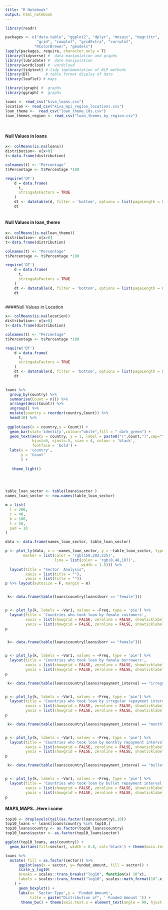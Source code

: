 ---
title: "R Notebook"
output: html_notebook
---

```{r}
library(readr)

packages <- c("data.table", "ggplot2", "dplyr", "mosaic", "magrittr", 
              "grid", "cowplot", "gridExtra", "corrplot",
             "RColorBrewer", "gmodels")
lapply(packages, require, character.only = T)
library(tidyverse) #  data manipulation and graphs
library(lubridate) #  date manipulation
library(wordcloud) #  wordcloud
library(tidytext) # tidy implementation of NLP methods
library(DT)       # table format display of data
library(leaflet) # maps

library(igraph) #  graphs
library(ggraph) #  graphs

```


```{r}
loans <- read_csv("kiva_loans.csv")
location <- read_csv("kiva_mpi_region_locations.csv")
loan_theme <-  read_csv("loan_theme_ids.csv")
loan_themes_region <- read_csv("loan_themes_by_region.csv")

 
```

#### Null Values in loans

```{r}
x<- colMeans(is.na(loans))
distribution<- x[x>0]
t<-data.frame(distribution)

colnames(t) <- "Percentage"
t$Percentage <- t$Percentage *100

require('DT')
    d = data.frame(
      t,
      stringsAsFactors = TRUE
    )
    dt <- datatable(d, filter = 'bottom', options = list(pageLength = 8))
    dt
    

```

#### Null Values in loan_theme

```{r}
x<- colMeans(is.na(loan_theme))
distribution<- x[x>0]
t<-data.frame(distribution)

colnames(t) <- "Percentage"
t$Percentage <- t$Percentage *100

require('DT')
    d = data.frame(
      t,
      stringsAsFactors = TRUE
    )
    dt <- datatable(d, filter = 'bottom', options = list(pageLength = 8))
    dt
    
```

####Null Values in Location

```{r}
x<- colMeans(is.na(location))
distribution<- x[x>0]
t<-data.frame(distribution)

colnames(t) <- "Percentage"
t$Percentage <- t$Percentage *100

require('DT')
    d = data.frame(
      t,
      stringsAsFactors = TRUE
    )
    dt <- datatable(d, filter = 'bottom', options = list(pageLength = 8))
    dt
    
```

```{r}
loans %>%
  group_by(country) %>%
  summarise(Count = n()) %>%
  arrange(desc(Count)) %>%
  ungroup() %>% 
  mutate(country = reorder(country,Count)) %>%
  head(10) %>%
    
 ggplot(aes(x = country,y = Count)) +
  geom_bar(stat='identity',colour="white",fill = " dark green") +
  geom_text(aes(x = country, y = 1, label = paste0("(",Count,")",sep="")),
            hjust=0, vjust=.5, size = 4, colour = 'black',
            fontface = 'bold') +
  labs(x = 'country', 
       y = 'Count' 
       ) +
 
   theme_light()


  


```



```{r somevar22,echo=FALSE}
table_loan_sector <- table(loans$sector )
names_loan_sector <- row.names(table_loan_sector)

m = list(
  l = 200,
  r = 40,
  b = 100,
  t = 50,
  pad = 10
) 

data <- data.frame(names_loan_sector, table_loan_sector)

p <- plot_ly(data, x = ~names_loan_sector, y = ~table_loan_sector, type = 'bar',
        marker = list(color = 'rgb(158,202,225)',
                      line = list(color = 'rgb(8,48,107)',
                                  width = 1.5))) %>%
  layout(title = "Sector  Analysis",
         xaxis = list(title = ""),
         yaxis = list(title = ""))
p %>% layout(autosize = F, margin = m)

```

```{r}

```


```{r}
 k<- data.frame(table(loans$country[loans$borr == "female"]))


p <- plot_ly(k, labels = ~Var1, values = ~Freq, type = 'pie') %>%
  layout(title = 'Countries who took loan by female customers',
         xaxis = list(showgrid = FALSE, zeroline = FALSE, showticklabels = FALSE),
         yaxis = list(showgrid = FALSE, zeroline = FALSE, showticklabels = FALSE))
p
```

```{r}

```


```{r}
 k<- data.frame(table(loans$country[loans$borr == "female"]))


p <- plot_ly(k, labels = ~Var1, values = ~Freq, type = 'pie') %>%
  layout(title = 'Countries who took loan by female borrowers',
         xaxis = list(showgrid = FALSE, zeroline = FALSE, showticklabels = FALSE),
         yaxis = list(showgrid = FALSE, zeroline = FALSE, showticklabels = FALSE))
p
```




```{r}

 k<- data.frame(table(loans$country[loans$repayment_interval == "irregular"]))


p <- plot_ly(k, labels = ~Var1, values = ~Freq, type = 'pie') %>%
  layout(title = 'Countries who took loan by irregular repayment interval',
         xaxis = list(showgrid = FALSE, zeroline = FALSE, showticklabels = FALSE),
         yaxis = list(showgrid = FALSE, zeroline = FALSE, showticklabels = FALSE))
p
```

```{r}

 k<- data.frame(table(loans$country[loans$repayment_interval == "monthly"]))


p <- plot_ly(k, labels = ~Var1, values = ~Freq, type = 'pie') %>%
  layout(title = 'Countries who took loan by monthly repayment interval',
         xaxis = list(showgrid = FALSE, zeroline = FALSE, showticklabels = FALSE),
         yaxis = list(showgrid = FALSE, zeroline = FALSE, showticklabels = FALSE))
p
```


```{r}
 k<- data.frame(table(loans$country[loans$repayment_interval == "bullet"]))


p <- plot_ly(k, labels = ~Var1, values = ~Freq, type = 'pie') %>%
  layout(title = 'Countries who took loan by bullet repayment interval',
         xaxis = list(showgrid = FALSE, zeroline = FALSE, showticklabels = FALSE),
         yaxis = list(showgrid = FALSE, zeroline = FALSE, showticklabels = FALSE))
p
```

#### MAPS,MAPS...Here i come
```{r}
top10 <- droplevels(tail(as.factor(loans$country),10))
top10_loans <- loans[loans$country %in% top10,]
top10_loans$country <- as.factor(top10_loans$country)
top10_loans$sector <- as.factor(top10_loans$sector)

ggplot(top10_loans, aes(country)) +
  geom_bar(aes(fill=sector), width = 0.8, col='black') + theme(axis.text.x = element_text(angle=65, vjust=0.6))

```

```{r}
loans %>%
  mutate( fill = as.factor(sector)) %>%
      ggplot(aes(x = sector, y= funded_amount, fill = sector)) +
      scale_y_log10(
      breaks = scales::trans_breaks("log10", function(x) 10^x),
      labels = scales::trans_format("log10", scales::math_format(10^.x))
    ) +
      geom_boxplot() +
      labs(x= 'Sector Type',y = 'Funded Amount', 
           title = paste("Distribution of", ' Funded Amount ')) +
       theme_bw() + theme(axis.text.x = element_text(angle = 90, hjust = 1))
```

